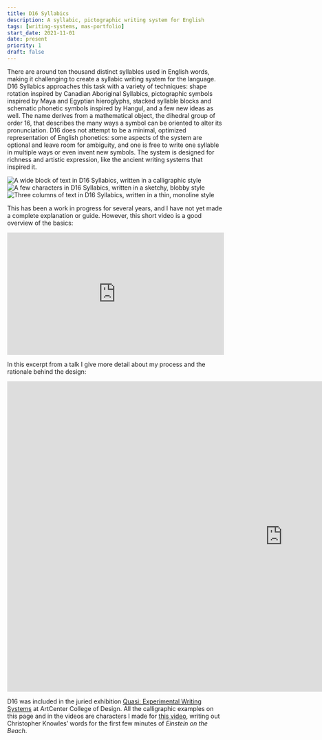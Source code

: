 ```yaml
---
title: D16 Syllabics
description: A syllabic, pictographic writing system for English
tags: [writing-systems, mas-portfolio]
start_date: 2021-11-01
date: present
priority: 1
draft: false
---
```


There are around ten thousand distinct syllables used in English words, making it challenging to create a syllabic writing system for the language. D16 Syllabics approaches this task with a variety of techniques: shape rotation inspired by Canadian Aboriginal Syllabics, pictographic symbols inspired by Maya and Egyptian hieroglyphs, stacked syllable blocks and schematic phonetic symbols inspired by Hangul, and a few new ideas as well. The name derives from a mathematical object, the dihedral group of order 16, that describes the many ways a symbol can be oriented to alter its pronunciation. D16 does not attempt to be a minimal, optimized representation of English phonetics: some aspects of the system are optional and leave room for ambiguity, and one is free to write one syllable in multiple ways or even invent new symbols. The system is designed for richness and artistic expression, like the ancient writing systems that inspired it.

<Box factor={2} top={1} bottom={1}>
  <Img src='d16/calligraphic.png' uses='ftpb' alt='A wide block of text in D16 Syllabics, written in a calligraphic style'/>
  <Img src='d16/blobby.png' uses='ft' alt='A few characters in D16 Syllabics, written in a sketchy, blobby style'/>
  <Img src='d16/monoline.png' uses='ft' alt='Three columns of text in D16 Syllabics, written in a thin, monoline style'/>
</Box>



This has been a work in progress for several years, and I have not yet made a complete explanation or guide. However, this short video is a good overview of the basics:

<div class="media">
<div style="padding:56.25% 0 0 0;position:relative;"><iframe src="https://player.vimeo.com/video/902051722?badge=0&amp;autopause=0&amp;player_id=0&amp;app_id=58479" frameborder="0" allow="autoplay; fullscreen; picture-in-picture; clipboard-write" style="position:absolute;top:0;left:0;width:100%;height:100%;" title="D16 Syllabics"></iframe></div><script src="https://player.vimeo.com/api/player.js"></script>
</div>

In this excerpt from a talk I give more detail about my process and the rationale behind the design:

<div class="media youtube">
<iframe width="1280" height="720" src="https://www.youtube.com/embed/0FAtBbDBRUE?start=234&end=1058" title="Crafting Personal Alphabets: Calder Ruhl Hansen &amp; C.C. Elian (Session 2/4)" frameborder="0" allow="accelerometer; autoplay; clipboard-write; encrypted-media; gyroscope; picture-in-picture; web-share" referrerpolicy="strict-origin-when-cross-origin" allowfullscreen></iframe>
</div>

D16 was included in the juried exhibition [Quasi: Experimental Writing Systems](https://hmctartcenter.org/exhibitions/quasi-experimental-writing-systems/) at ArtCenter College of Design. All the calligraphic examples on this page and in the videos are characters I made for [this video](/work/eotb), writing out Christopher Knowles’ words for the first few minutes of *Einstein on the Beach*.
